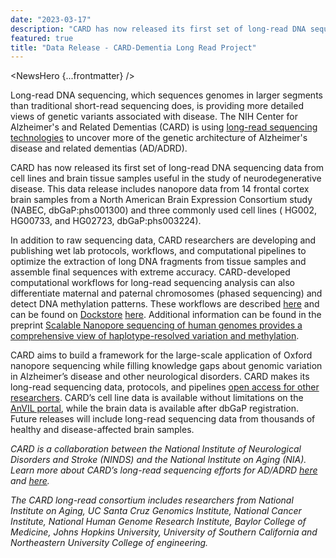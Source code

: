 ```yaml
---
date: "2023-03-17"
description: "CARD has now released its first set of long-read DNA sequencing data from cell lines and brain tissue samples useful in the study of neurodegenerative disease."
featured: true
title: "Data Release - CARD-Dementia Long Read Project"
---
```


<NewsHero {...frontmatter} />

Long-read DNA sequencing, which sequences genomes in larger segments than traditional short-read sequencing does, is
providing more detailed views of genetic variants associated with disease. The NIH Center for Alzheimer's and Related
Dementias (CARD) is
using [long-read sequencing technologies](https://card.nih.gov/research-programs/long-read-sequencing) to uncover more
of the genetic architecture of Alzheimer's disease and related dementias (AD/ADRD).

CARD has now released its first set of long-read DNA sequencing data from cell lines and brain tissue samples useful in
the study of neurodegenerative disease. This data release includes nanopore data from 14 frontal cortex brain samples
from a North American Brain Expression Consortium study (NABEC, dbGaP:phs001300) and three commonly used cell lines (
HG002, HG00733, and HG02723, dbGaP:phs003224).

In addition to raw sequencing data, CARD researchers are developing and publishing wet lab protocols, workflows, and
computational pipelines to optimize the extraction of long DNA fragments from tissue samples and assemble final
sequences with extreme accuracy. CARD-developed computational workflows for long-read sequencing analysis can also
differentiate maternal and paternal chromosomes (phased sequencing) and detect DNA methylation patterns. These workflows
are described [here](https://doi.org/10.1101/2023.01.12.523790) and can be found
on [Dockstore](https://dockstore.org/) [here](https://dockstore.org/organizations/NIHCARD). Additional information can
be found in the preprint [Scalable Nanopore sequencing of human genomes provides a comprehensive view of
haplotype-resolved variation and methylation](https://pubmed.ncbi.nlm.nih.gov/36711673/).

CARD aims to build a framework for the large-scale application of Oxford nanopore sequencing while filling knowledge
gaps about genomic variation in Alzheimer’s disease and other neurological disorders. CARD makes its long-read
sequencing data, protocols, and
pipelines [open access for other researchers](https://card.nih.gov/data-resources/access-data). CARD’s cell line data is
available without
limitations on the [AnVIL portal](/), while the brain data is available after dbGaP registration. Future releases will
include long-read sequencing data from thousands of healthy and disease-affected brain samples.

_CARD is a collaboration between the National Institute of Neurological Disorders and Stroke (NINDS) and the National
Institute on Aging (NIA). Learn more about CARD’s long-read sequencing efforts for
AD/ADRD [here](https://www.genomeweb.com/sequencing/nih-researchers-deploy-nanopore-sequencing-large-scale-alzheimers-study#.ZBRJZuyZPjn)
and [here](https://card.nih.gov/research-programs/long-read-sequencing)._

_The CARD long-read consortium includes researchers from National Institute on Aging, UC Santa Cruz Genomics Institute,
National Cancer Institute, National Human Genome Research Institute, Baylor College of Medicine, Johns Hopkins
University, University of Southern California and Northeastern University College of engineering._
